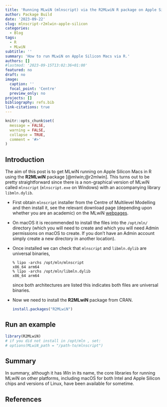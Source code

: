 ```yaml
---
title: 'Running MLwiN (mlnscript) via the R2MLwiN R package on Apple Silicon Macs '
author: Package Build
date: '2023-09-22'
slug: mlnscript-r2mlwin-apple-silicon
categories:
  - Blog
tags:
  - R
  - MLwiN
subtitle: ''
summary: 'How to run MLwiN on Apple Silicon Macs via R.'
authors: []
#lastmod: '2023-09-15T13:02:36+01:00'
featured: no
draft: no
image:
  caption: ''
  focal_point: 'Centre'
  preview_only: no
projects: []
bibliography: refs.bib
link-citations: true
---
```


```r
knitr::opts_chunk$set(
  message = FALSE,
  warning = FALSE,
  collapse = TRUE,
  comment = '#>'
)
```

## Introduction

The aim of this post is to get MLwiN running on Apple Silicon Macs in R using the **R2MLwiN** package [@mlwin;@r2mlwin]. This turns out to be pretty straightforward since there is a non-graphical version of MLwiN called `mlnscript` (`mlnscript.exe` on Windows) with an accompanying library `libmln.dylib`.

* First obtain `mlnscript` installer from the Centre of Multilevel Modelling and then install it, see the relevant download page (depending upon whether you are an academic) on the MLwiN [webpages](https://www.bristol.ac.uk/cmm/software/mlwin/).
* On macOS it is recommended to install the files into the `/opt/mln/` directory (which you will need to create and which you will need Admin permissions on macOS to create. If you don't have an Admin account simply create a new directory in another location).
* Once installed we can check that `mlnscript` and `libmln.dylib` are universal binaries,
  ```
  % lipo -archs /opt/mln/mlnscript
  x86_64 arm64
  % lipo -archs /opt/mln/libmln.dylib
  x86_64 arm64
  ```
  since both architectures are listed this indicates both files are universal binaries.

* Now we need to install the **R2MLwiN** package from CRAN.
  ```r
  install.packages("R2MLwiN")
  ```

## Run an example

```r
library(R2MLwiN)
# if you did not install in /opt/mln , set:
# options(MLwiN_path = "/path-to/mlnscript")
```

## Summary

In summary, although it has *Win* in its name, the core libraries for running MLwiN on other platforms, including macOS for both Intel and Apple Silicon chips and versions of Linux, have been available for sometime.

## References
